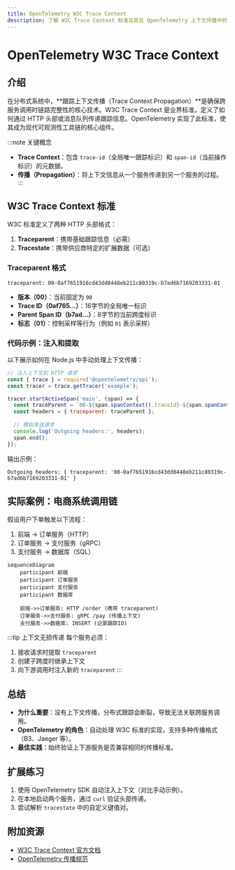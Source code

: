 ```yaml
---
title: OpenTelemetry W3C Trace Context
description: 了解 W3C Trace Context 标准及其在 OpenTelemetry 上下文传播中的关键作用。适合初学者的完整指南。
---
```


# OpenTelemetry W3C Trace Context

## 介绍

在分布式系统中，**跟踪上下文传播（Trace Context Propagation）**是确保跨服务调用时链路完整性的核心技术。W3C Trace Context 是业界标准，定义了如何通过 HTTP 头部或消息队列传递跟踪信息。OpenTelemetry 实现了此标准，使其成为现代可观测性工具链的核心组件。

:::note 关键概念
- **Trace Context**：包含 `trace-id`（全局唯一跟踪标识）和 `span-id`（当前操作标识）的元数据。
- **传播（Propagation）**：将上下文信息从一个服务传递到另一个服务的过程。
:::

## W3C Trace Context 标准

W3C 标准定义了两种 HTTP 头部格式：
1. **Traceparent**：携带基础跟踪信息（必需）
2. **Tracestate**：携带供应商特定的扩展数据（可选）

### Traceparent 格式
```plaintext
traceparent: 00-0af7651916cd43dd8448eb211c80319c-b7ad6b7169203331-01
```
- **版本（00）**：当前固定为 `00`
- **Trace ID（0af765...）**：16字节的全局唯一标识
- **Parent Span ID（b7ad...）**：8字节的当前跨度标识
- **标志（01）**：控制采样等行为（例如 `01` 表示采样）

### 代码示例：注入和提取

以下展示如何在 Node.js 中手动处理上下文传播：

```javascript
// 注入上下文到 HTTP 请求
const { trace } = require('@opentelemetry/api');
const tracer = trace.getTracer('example');

tracer.startActiveSpan('main', (span) => {
  const traceParent = `00-${span.spanContext().traceId}-${span.spanContext().spanId}-01`;
  const headers = { traceparent: traceParent };
  
  // 模拟发送请求
  console.log('Outgoing headers:', headers);
  span.end();
});
```

输出示例：
```plaintext
Outgoing headers: { traceparent: '00-0af7651916cd43dd8448eb211c80319c-b7ad6b7169203331-01' }
```

## 实际案例：电商系统调用链

假设用户下单触发以下流程：
1. 前端 → 订单服务（HTTP）
2. 订单服务 → 支付服务（gRPC）
3. 支付服务 → 数据库（SQL）

```mermaid
sequenceDiagram
    participant 前端
    participant 订单服务
    participant 支付服务
    participant 数据库

    前端->>订单服务: HTTP /order (携带 traceparent)
    订单服务->>支付服务: gRPC /pay (传播上下文)
    支付服务->>数据库: INSERT (记录跟踪ID)
```

:::tip 上下文无损传递
每个服务必须：
1. 接收请求时提取 `traceparent`
2. 创建子跨度时继承上下文
3. 向下游调用时注入新的 `traceparent`
:::

## 总结

- **为什么重要**：没有上下文传播，分布式跟踪会断裂，导致无法关联跨服务调用。
- **OpenTelemetry 的角色**：自动处理 W3C 标准的实现，支持多种传播格式（B3、Jaeger 等）。
- **最佳实践**：始终验证上下游服务是否兼容相同的传播标准。

## 扩展练习

1. 使用 OpenTelemetry SDK 自动注入上下文（对比手动示例）。
2. 在本地启动两个服务，通过 `curl` 验证头部传递。
3. 尝试解析 `tracestate` 中的自定义键值对。

## 附加资源

- [W3C Trace Context 官方文档](https://www.w3.org/TR/trace-context/)
- [OpenTelemetry 传播规范](https://opentelemetry.io/docs/concepts/sdk-configuration/general-sdk-configuration/#propagators)